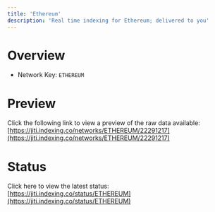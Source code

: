 ```yaml
---
title: 'Ethereum'
description: 'Real time indexing for Ethereum; delivered to you'
---
```


# Overview
- Network Key: `ETHEREUM`

# Preview
Click the following link to view a preview of the raw data available: [https://jiti.indexing.co/networks/ETHEREUM/22291217](https://jiti.indexing.co/networks/ETHEREUM/22291217)

# Status
Click here to view the latest status: [https://jiti.indexing.co/status/ETHEREUM](https://jiti.indexing.co/status/ETHEREUM)
